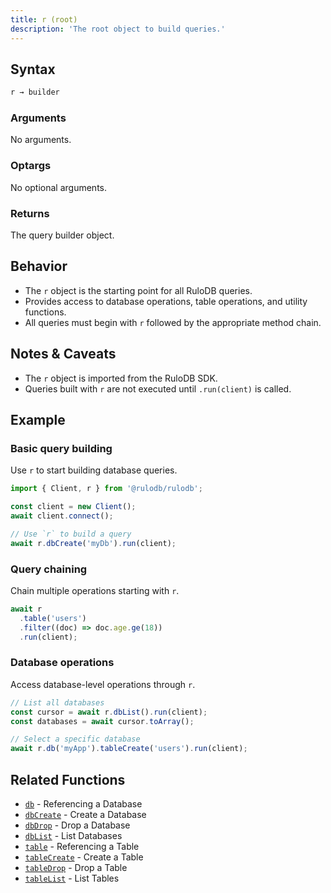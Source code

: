 ```yaml
---
title: r (root)
description: 'The root object to build queries.'
---
```



## Syntax

<CodeGroup>

```ts TypeScript
r → builder
```

</CodeGroup>

### Arguments

No arguments.

### Optargs

No optional arguments.

### Returns

<ParamField body="builder" type="object">
  The query builder object.
</ParamField>

## Behavior

- The `r` object is the starting point for all RuloDB queries.
- Provides access to database operations, table operations, and utility functions.
- All queries must begin with `r` followed by the appropriate method chain.

## Notes & Caveats

- The `r` object is imported from the RuloDB SDK.
- Queries built with `r` are not executed until `.run(client)` is called.

## Example

### Basic query building

Use `r` to start building database queries.

<CodeGroup>

```ts TypeScript
import { Client, r } from '@rulodb/rulodb';

const client = new Client();
await client.connect();

// Use `r` to build a query
await r.dbCreate('myDb').run(client);
```

</CodeGroup>

### Query chaining

Chain multiple operations starting with `r`.

<CodeGroup>

```ts TypeScript
await r
  .table('users')
  .filter((doc) => doc.age.ge(18))
  .run(client);
```

</CodeGroup>

### Database operations

Access database-level operations through `r`.

<CodeGroup>

```ts TypeScript
// List all databases
const cursor = await r.dbList().run(client);
const databases = await cursor.toArray();

// Select a specific database
await r.db('myApp').tableCreate('users').run(client);
```

</CodeGroup>

## Related Functions

- [`db`](/sdk/db) - Referencing a Database
- [`dbCreate`](/sdk/db-create) - Create a Database
- [`dbDrop`](/sdk/db-drop) - Drop a Database
- [`dbList`](/sdk/db-list) - List Databases
- [`table`](/sdk/table) - Referencing a Table
- [`tableCreate`](/sdk/table-create) - Create a Table
- [`tableDrop`](/sdk/table-drop) - Drop a Table
- [`tableList`](/sdk/table-list) - List Tables

<DocumentationFooter />
